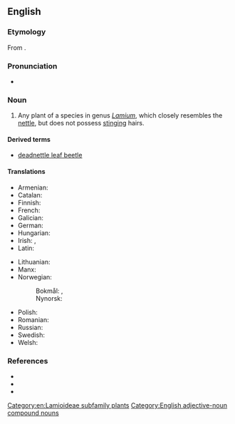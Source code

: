==English==

===Etymology===
From {{compound|en|dead|nettle}}.

===Pronunciation===
* {{a|UK}} {{IPA|en|/ˈdɛdnɛtəl/}}

===Noun===
{{en-noun}}

# Any plant of a species in genus ''[[Lamium]]'', which closely resembles the [[nettle]], but does not possess [[stinging]] hairs.

====Derived terms====
* [[deadnettle leaf beetle]]

====Translations====
{{trans-top|plant of the genus ''Lamium''}}
* Armenian: {{t|hy|խուլ եղինջ}}
* Catalan: {{t|ca|ortiga morta|f}}
* Finnish: {{t+|fi|peippi}}
* French: {{t+|fr|lamier|m}}
* Galician: {{t|gl|chuchamel|m}}
* German: {{t+|de|Taubnessel|f}}
* Hungarian: {{t+|hu|árvacsalán}}
* Irish: {{t|ga|caochneantóg|f}}, {{t|ga|neantóg chaoch|f}}
* Latin: {{t|la|lamium|n}}
{{trans-mid}}
* Lithuanian: {{t|lt|notrelė|f}}
* Manx: {{t|gv|ard-firryn|m}}
* Norwegian:
*: Bokmål: {{t|nb|tvetann|m|f}}, {{t|nb|tvitann|m|f}}
*: Nynorsk: {{t|nn|tvitann|f}}
* Polish: {{t+|pl|jasnota|f}}
* Romanian: {{t+|ro|sugel|m}}
* Russian: {{t+|ru|ясно́тка|f}}
* Swedish: {{t|sv|plister}}
* Welsh: {{t|cy|marddanhadlen|f}}
{{trans-bottom}}

===References===
* {{pedia}}
* {{specieslite|Lamium|i=1}}
* {{comcatlite|Lamium|i=1}}

[[Category:en:Lamioideae subfamily plants]]
[[Category:English adjective-noun compound nouns]]